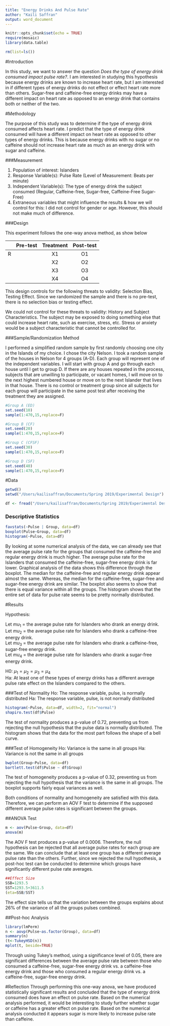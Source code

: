```yaml
---
title: "Energy Drinks And Pulse Rate"
author: "Kaili Saffran"
output: word_document
---
```


```r
knitr::opts_chunk$set(echo = TRUE)
require(mosaic)
library(data.table)

rm(list=ls())
```

#Introduction

In this study, we want to answer the question *Does the type of energy drink consumed impact pulse rate?*. I am interested in studying this hypothesis because energy drinks are known to increase heart rate, but I am interested in if different types of energy drinks do not effect or effect heart rate more than others. Sugar-free and caffeine-free energy drinks may have a different impact on heart rate as opposed to an energy drink that contains both or neither of the two. 

#Methodology

The purpose of this study was to determine if the type of energy drink consumed affects heart rate. I predict that the type of energy drink consumed will have a different impact on heart rate as opposed to other types of energy drinks. This is because energy drinks with no sugar or no caffeine should not increase heart rate as much as an energy drink with sugar and caffeine. 

###Measurement

1. Population of interest:  Islanders
2. Response Variable(s):  Pulse Rate (Level of Measurement: Beats per minute)
3. Independent Variable(s):  The type of energy drink the subject consumed (Regular, Caffeine-free, Sugar-free, Caffeine-Free Sugar-Free)
4. Extraneous variables that might influence the results & how we will control for this: I did not control for gender or age. However, this should not make much of difference. 

###Design

This experiment follows the one-way anova method, as show below  

            Pre-test  Treatment     Post-test
-------     -------- -----------   -----------
     R                   X1             O1
                         X2             O2
                         X3             O3
                         X4             O4
-------     -------- -----------   -----------
This design controls for the following threats to validity: Selection Bias, Testing Effect. Since we randomized the sample and there is no pre-test, there is no selection bias or testing effect.  

We could not control for these threats to validity: History and Subject Characteristics. The subject may be exposed to doing something else that could increase heart rate, such as exercise, stress, etc. Stress or anxiety would be a subject characteristic that cannot be controlled for.    

###Sample/Randomization Method

I performed a simplified random sample by first randomly choosing one city in the Islands of my choice. I chose the city Nelson. I took a random sample of the houses in Nelson for 4 groups (A-D). Each group will represent one of the independent variables. I will start with group A and go through each house until I get to group D. If there are any houses repeated in the process, subjects that are unwilling to participate, or vacant homes, I will move on to the next highest numbered house or move on to the next Islander that lives in that house. There is no control or treatment group since all subjects for each group will participate in the same post test after receiving the treatment they are assigned. 

```r
#Group A (ED)
set.seed(10)
sample(1:470,15,replace=F)

#Group B (CF)
set.seed(20)
sample(1:470,15,replace=F)

#Group C (CFSF)
set.seed(30)
sample(1:470,15,replace=F)

#Group D (SF)
set.seed(40)
sample(1:470,15,replace=F)
```

#Data 
```r
getwd()
setwd("/Users/kailisaffran/Documents/Spring 2019/Experimental Design")

df <- fread("/Users/kailisaffran/Documents/Spring 2019/Experimental Design/Project 2 data.csv")
```

### Descriptive Statistics
```r
favstats(~Pulse | Group, data=df)
boxplot(Pulse~Group, data=df)
histogram(~Pulse, data=df)
```
By looking at some numerical analysis of the data, we can already see that the average pulse rate for the groups that consumed the caffeine-free and regular energy drink is much higher. The average pulse rate for the Islanders that consumed the caffeine-free, sugar-free energy drink is far lower. Graphical analysis of the data shows this difference through the boxplot. The median for the caffeine-free and regular energy drink appear almost the same. Whereas, the median for the caffeine-free, sugar-free and sugar-free energy drink are similar. The boxplot also seems to show that there is equal variance within all the groups. The histogram shows that the entire set of data for pulse rate seems to be pretty normally distributed.

#Results

Hypothesis:

Let $mu_1$ = the average pulse rate for Islanders who drank an energy drink.   
Let $mu_2$ = the average pulse rate for Islanders who drank a caffeine-free energy drink.   
Let $mu_3$ = the average pulse rate for Islanders who drank a caffeine-free, sugar-free energy drink.    
Let $mu_4$ = the average pulse rate for Islanders who drank a sugar-free energy drink.

H0:  $\mu_1 = \mu_2 = \mu_3 = \mu_4$  
Ha:  At least one of these types of energy drinks has a different average pulse rate effect on the Islanders compared to the others.

###Test of Normality
Ho: The response variable, pulse, is normally distributed
Ha: The response variable, pulse, is not normally distributed
```r
histogram(~Pulse, data=df, width=2, fit="normal")
shapiro.test(df$Pulse)
```
The test of normality produces a p-value of 0.72, preventing us from rejecting the null hypothesis that the pulse data is normally distributed. The histogram shows that the data for the most part follows the shape of a bell curve.

###Test of Homogeneity
Ho: Variance is the same in all groups
Ha: Variance is not the same in all groups
```r
bwplot(Group~Pulse, data=df)
bartlett.test(df$Pulse ~ df$Group)
```
The test of homogeneity produces a p-value of 0.32, preventing us from rejecting the null hypothesis that the variance is the same in all groups. The boxplot supports fairly equal variances as well.

Both conditions of normality and homogeneity are satisfied with this data. Therefore, we can perform an AOV F test to determine if the supposed different average pulse rates is significant between the groups.

##ANOVA Test
```r
m <- aov(Pulse~Group, data=df)
anova(m)
```
The AOV F test produces a p-value of 0.0006. Therefore, the null hypothesis can be rejected that all average pulse rates for each group are the same. We can conclude that at least one group has a different average pulse rate than the others. Further, since we rejected the null hypothesis, a post-hoc test can be conducted to determine which groups have significantly different pulse rate averages.

```r
##Effect Size
SSB=1293.5
SST=1293.5+3611.5
(eta=SSB/SST)
```
The effect size tells us that the variation between the groups explains about 26% of the variance of all the groups pulses combined.

##Post-hoc Analysis
```r
library(lmPerm)
n <- aovp(Pulse~as.factor(Group), data=df)
summary(n)
(t<-TukeyHSD(n))
mplot(t, beside=TRUE)
```
Through using Tukey's method, using a significance level of 0.05, there are significant differences between the average pulse rate between those who consumed a caffeine-free, sugar-free energy drink vs. a caffeine-free energy drink and those who consumed a regular energy drink vs. a caffeine-free, sugar-free energy drink. 

#Reflection 
Through performing this one-way anova, we have produced statistically significant results and concluded that the type of energy drink consumed does have an effect on pulse rate. Based on the numerical analysis performed, it would be interesting to study further whether sugar or caffeine has a greater effect on pulse rate. Based on the numerical analysis conducted it appears sugar is more likely to increase pulse rate than caffeine.
